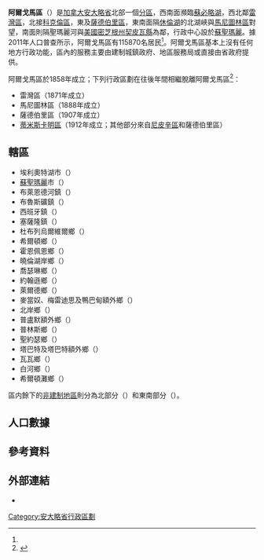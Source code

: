 {{noteTA
|1=zh-hans:马尼图林;zh-hk:緬尼圖連;zh-mo:緬尼圖連;zh-tw:馬尼圖林;
|2=zh-hans:萨德伯里;zh-hk:瑟比利;zh-mo:瑟比利;zh-tw:薩德伯里;
|3=zh-hans:休伦;zh-hk:曉倫;zh-mo:曉倫;zh-tw:休倫;
|4=zh-hans:苏必利尔;zh-hk:蘇必略;zh-mo:蘇必略;zh-tw:蘇必略;
|5=zh-hans:桑德贝;zh-hk:雷灣;zh-mo:雷灣;zh-tw:雷灣;
|6=zh-hans:科克伦;zh-hk:閣倫;zh-mo:閣倫;zh-tw:科克倫;
|7=zh-hans:尼皮辛;zh-hk:尼披盛;zh-mo:尼披盛;zh-tw:尼皮辛;
}}
{{Infobox settlement
|official_name           = 阿爾戈馬區
|native_name             = {{lang|en|Algoma District}}
|settlement_type         = [[安大略省行政区划|区]]
|nickname                =
|motto                   =
|image_skyline           =
|imagesize               =
|image_caption           =
|image_flag              =
|image_seal              =
|image_map               = Map of Ontario ALGOMA.svg
|mapsize                 = 280px
|map_caption             = 阿爾戈馬區在安大略省的位置
|coordinates_display     = inline,title
|coordinates_region      = CA-ON
|subdivision_type        = 國家
|subdivision_type1       = [[加拿大行政區劃|省]]
|subdivision_name        = {{CAN}}
|subdivision_name1       = {{ON}}
|leader_title            = 
|leader_name             =
|established_title       = 
|established_date        = 
|area_footnotes          = <ref name="cp2011a"/>
|area_total_km2          =
|area_land_km2           = 48810.68
|area_water_km2          =
|area_water_percent      =
|area_urban_km2          =
|population_as_of        = 2011年
|population_note         =
|population_total        = 115870
|population_footnotes    = <ref name="cp2011a">{{cite web |url=http://www12.statcan.gc.ca/census-recensement/2011/dp-pd/prof/details/page.cfm?Lang=E&Geo1=CD&Code1=3557&Geo2=PR&Code2=35&Data=Count&SearchText=algoma&SearchType=Begins&SearchPR=35&B1=All&Custom=&TABID=1 |title=Algoma District census profile |publisher=Statistics Canada |work=Canada 2011 Census |accessdate=2014-03-10 |archive-date=2016-09-14 |archive-url=https://web.archive.org/web/20160914102051/http://www12.statcan.gc.ca/census-recensement/2011/dp-pd/prof/details/page.cfm?Lang=E&Geo1=CD&Code1=3557&Geo2=PR&Code2=35&Data=Count&SearchText=algoma&SearchType=Begins&SearchPR=35&B1=All&Custom=&TABID=1 |dead-url=no }}</ref>
|population_metro       =
|population_urban       =
|population_density_km2 = 2.4
|timezone               = [[北美东部时区|EST]]
|utc_offset             = −5
|timezone_DST           = [[Eastern_Daylight_Time|EDT]]
|utc_offset_DST         = −4
|latd=48 |latm=00 |latNS=N
|longd=84 |longm=30 |longEW=W
|elevation_m            =
|website                = 
|footnotes              =
}}

'''阿爾戈馬區'''（{{lang-en|Algoma District}}）是[[加拿大|加拿大]][[安大略省|安大略省]]北部一個[[安大略省行政區劃|分區]]，西南面瀕臨[[蘇必略湖|蘇必略湖]]，西北鄰[[雷灣區|雷灣區]]，北接[[科克倫區|科克倫區]]，東及[[薩德伯里區|薩德伯里區]]，東南面隔[[休倫湖|休倫湖]]的北湖峽與[[馬尼圖林區|馬尼圖林區]]對望，南面則隔聖瑪麗河與[[美國|美國]][[密芝根州|密芝根州]][[契皮瓦縣_(密歇根州)|契皮瓦縣]]為鄰，行政中心設於[[蘇聖瑪麗_(安大略)|蘇聖瑪麗]]。據2011年人口普查所示，阿爾戈馬區有115870名居民<ref name="cp2011a"/>。阿爾戈馬區基本上沒有任何地方行政功能，區內的服務主要由建制城鎮政府、地區服務局或直接由省政府提供。

阿爾戈馬區於1858年成立；下列行政區劃在往後年間相繼脫離阿爾戈馬區<ref name="MoGS">{{cite web |url=http://www.archives.gov.on.ca/en/maps/ontario-north.aspx |title=The Changing Shape of Ontario: The Districts of Northern Ontario |publisher=安大略省政府 |accessdate=2014-03-07 |date=2011-12-28 |archive-date=2013-10-30 |archive-url=https://web.archive.org/web/20131030050630/http://www.archives.gov.on.ca/en/maps/ontario-north.aspx |dead-url=no }}</ref>：

*雷灣區（1871年成立）
*馬尼圖林區（1888年成立）
*薩德伯里區（1907年成立）
*[[蒂米斯卡明區|蒂米斯卡明區]]（1912年成立；其他部分來自[[尼皮辛區|尼皮辛區]]和薩德伯里區）

==轄區==
*埃利奧特湖市（{{lang|en|City of Elliot Lake}}） 
*[[蘇聖瑪麗_(安大略)|蘇聖瑪麗]]市（{{lang|en|City of Sault Ste. Marie}}） 
*布萊恩德河鎮（{{lang|en|Town of Blind River}}） 
*布魯斯礦鎮（{{lang|en|Town of Bruce Mines}}） 
*西班牙鎮（{{lang|en|Town of Spanish}}） 
*塞薩隆鎮（{{lang|en|Town of Thessalon}}） 
*杜布列烏爾維爾鄉（{{lang|en|Township of Dubreuilville}}） 
*希爾頓鄉（{{lang|en|Township of Hilton}}） 
*霍恩佩恩鄉（{{lang|en|Township of Hornepayne}}） 
*曉倫湖岸鄉（{{lang|en|Township of Huron Shores}}） 
*喬瑟琳鄉（{{lang|en|Township of Jocelyn}}） 
*約翰遜鄉（{{lang|en|Township of Johnson}}） 
*萊爾德鄉（{{lang|en|Township of Laird}}） 
*麥當奴、梅雷迪思及鴨巴甸額外鄉（{{lang|en|Township of Macdonald, Meredith and Aberdeen Additional}}） 
*北岸鄉（{{lang|en|Township of The North Shore}}） 
*普盧默額外鄉（{{lang|en|Township of Plummer Additional}}） 
*普林斯鄉（{{lang|en|Township of Prince}}） 
*聖約瑟鄉（{{lang|en|Township of St. Joseph}}） 
*塔巴特及塔巴特額外鄉（{{lang|en|Township of Tarbutt and Tarbutt Additional}}） 
*瓦瓦鄉（{{lang|en|Township of Wawa}}） 
*白河鄉（{{lang|en|Township of White River}}） 
*希爾頓灘鄉（{{lang|en|Village of Hilton Beach}}） 

區内餘下的[[非建制地區|非建制地區]]則分為北部分（{{lang|en|North Part}}）和東南部分（{{lang|en|South East Part}}）。

==人口數據==
{{Canada census
 |2011_population=115870 | 2011_pop_delta=-1.4 | 2011_land_area=48810.68 | 2011_pop_density=2.4
 |2011_median_age= | 2011_median_age_m= | 2011_median_age_f=
 |2011_total_pvt_dwell=59,149 | 2011_mean_hh_income= | 2011_access_date=2012-03-19
 |2006_population=117461 | 2006_pop_delta=-0.9 | 2006_land_area=48734.66 | 2006_pop_density=2.4
 |2006_median_age=45.0 | 2006_median_age_m=44.4 | 2006_median_age_f=45.5
 |2006_total_pvt_dwell=58,742 | 2006_mean_hh_income= | 2006_access_date=2012-03-19
 |2001_population=118567 | 2001_pop_delta=-5.5 | 2001_land_area=48737.22 | 2001_pop_density=2.4
 |2001_median_age=41.4 | 2001_median_age_m=40.8 | 2001_median_age_f=41.9
 |2001_total_pvt_dwell=59,400 | 2001_mean_hh_income= | 2001_access_date=2012-03-19
}}

==參考資料==
{{reflist}}

==外部連結==
*{{Commons-inline|Category:Algoma District, Ontario|阿爾戈馬區}}

[[Category:安大略省行政區劃|Category:安大略省行政區劃]]